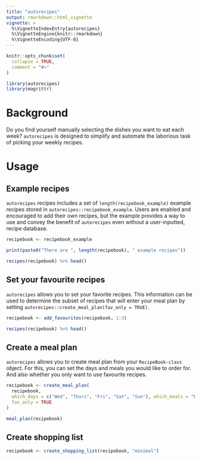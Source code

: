 ```yaml
---
title: "autorecipes"
output: rmarkdown::html_vignette
vignette: >
  %\VignetteIndexEntry{autorecipes}
  %\VignetteEngine{knitr::rmarkdown}
  %\VignetteEncoding{UTF-8}
---
```


```r
knitr::opts_chunk$set(
  collapse = TRUE,
  comment = "#>"
)
```

```r
library(autorecipes)
library(magrittr)
```

# Background

Do you find yourself manually selecting the dishes you want to eat each week? `autorecipes` is designed to simplify and automate the laborious task of picking your weekly recipes. 

# Usage

## Example recipes

`autorecipes` recipes includes a set of `length(recipebook_example)` example recipes stored in `autorecipes::recipebook_example`. Users are enabled and encouraged to add their own recipes, but the example provides a way to use and convey the benefit of `autorecipes` even without a user-inputted, recipe database. 

```r

recipebook <- recipebook_example

print(paste0("There are ", length(recipebook), " example recipes"))

recipes(recipebook) %>% head()

```

## Set your favourite recipes

`autorecipes` allows you to set your favorite recipes. This information can be used to determine the subset of recipes that will enter your meal plan by setting `autorecipes::create_meal_plan(fav_only = TRUE)`. 

```r

recipebook <- add_favourites(recipebook, 1:3)

recipes(recipebook) %>% head()

```

## Create a meal plan

`autorecipes` allows you to create meal plan from your `RecipeBook-class` object. For this, you can set the days and meals you would like to order for. And also whether you only want to use favourite recipes. 

```r

recipebook <- create_meal_plan(
  recipebook,
  which_days = c("Wed", "Thurs", "Fri", "Sat", "Sun"), which_meals = "Dinner",
  fav_only = TRUE
)

meal_plan(recipebook)

```

## Create shopping list

```r

recipebook <- create_shopping_list(recipebook, "minimal")
```
